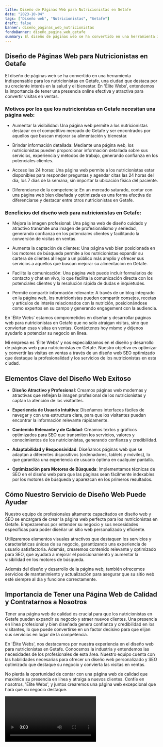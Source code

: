 ```yaml
---
title: Diseño de Páginas Web para Nutricionistas en Getafe
date: "2023-10-04"
tags: ["Diseño web", "Nutricionistas", "Getafe"]
draft: false
banner: diseño_paginas_web_nutricionistas
fondoBanner: diseño_pagina_web_getafe
summary: El diseño de páginas web se ha convertido en una herramienta indispensable para los nutricionistas en Getafe, una ciudad que destaca por su creciente interés en la salud y el bienestar. En 'Élite Webs', entendemos la importancia de tener una presencia online efectiva y atractiva para convertir visitas en ventas.
---
```



## Diseño de Páginas Web para Nutricionistas en Getafe

El diseño de páginas web se ha convertido en una herramienta indispensable para los nutricionistas en Getafe, una ciudad que destaca por su creciente interés en la salud y el bienestar. En 'Élite Webs', entendemos la importancia de tener una presencia online efectiva y atractiva para convertir visitas en ventas.

### Motivos por los que los nutricionistas en Getafe necesitan una página web:

- Aumentar la visibilidad: Una página web permite a los nutricionistas destacar en el competitivo mercado de Getafe y ser encontrados por aquellos que buscan mejorar su alimentación y bienestar.

- Brindar información detallada: Mediante una página web, los nutricionistas pueden proporcionar información detallada sobre sus servicios, experiencia y métodos de trabajo, generando confianza en los potenciales clientes.

- Acceso las 24 horas: Una página web permite a los nutricionistas estar disponibles para responder preguntas y agendar citas las 24 horas del día, los 7 días de la semana, sin importar la ubicación física del paciente.

- Diferenciarse de la competencia: En un mercado saturado, contar con una página web bien diseñada y optimizada es una forma efectiva de diferenciarse y destacar entre otros nutricionistas en Getafe.

### Beneficios del diseño web para nutricionistas en Getafe:

- Mejora la imagen profesional: Una página web de diseño cuidado y atractivo transmite una imagen de profesionalismo y seriedad, generando confianza en los potenciales clientes y facilitando la conversión de visitas en ventas.

- Aumenta la captación de clientes: Una página web bien posicionada en los motores de búsqueda permite a los nutricionistas expandir su cartera de clientes al llegar a un público más amplio y ofrecer sus servicios a aquellos que buscan mejorar su alimentación en Getafe.

- Facilita la comunicación: Una página web puede incluir formularios de contacto y chat en vivo, lo que facilita la comunicación directa con los potenciales clientes y la resolución rápida de dudas e inquietudes.

- Permite compartir información relevante: A través de un blog integrado en la página web, los nutricionistas pueden compartir consejos, recetas y artículos de interés relacionados con la nutrición, posicionándose como expertos en su campo y generando engagement con la audiencia.

En 'Élite Webs' estamos comprometidos en diseñar y desarrollar páginas web para nutricionistas en Getafe que no solo atraigan visitas, sino que conviertan esas visitas en ventas. Contáctenos hoy mismo y déjenos ayudarlo a potenciar su negocio en línea.

<GifSeo />

<Cta />

Mi empresa es 'Élite Webs' y nos especializamos en el diseño y desarrollo de páginas web para nutricionistas en Getafe. Nuestro objetivo es optimizar y convertir las visitas en ventas a través de un diseño web SEO optimizado que destaque la profesionalidad y los servicios de los nutricionistas en esta ciudad.

## Elementos Clave del Diseño Web Exitoso

- **Diseño Atractivo y Profesional**: Creamos páginas web modernas y atractivas que reflejan la imagen profesional de los nutricionistas y captan la atención de los visitantes.

- **Experiencia de Usuario Intuitiva**: Diseñamos interfaces fáciles de navegar y con una estructura clara, para que los visitantes puedan encontrar la información relevante rápidamente.

- **Contenido Relevante y de Calidad**: Creamos textos y gráficos optimizados para SEO que transmiten los servicios, valores y conocimientos de los nutricionistas, generando confianza y credibilidad.

- **Adaptabilidad y Responsividad**: Diseñamos páginas web que se adaptan a diferentes dispositivos (ordenadores, tablets y móviles), lo que garantiza una experiencia de usuario óptima en cualquier pantalla.

- **Optimización para Motores de Búsqueda**: Implementamos técnicas de SEO en el diseño web para que las páginas sean fácilmente indexables por los motores de búsqueda y aparezcan en los primeros resultados.

## Cómo Nuestro Servicio de Diseño Web Puede Ayudar

Nuestro equipo de profesionales altamente capacitados en diseño web y SEO se encargará de crear la página web perfecta para los nutricionistas en Getafe. Empezaremos por entender su negocio y sus necesidades específicas para poder diseñar un sitio web personalizado y eficiente.

Utilizaremos elementos visuales atractivos que destaquen los servicios y características únicas de su negocio, garantizando una experiencia de usuario satisfactoria. Además, crearemos contenido relevante y optimizado para SEO, que ayudará a mejorar el posicionamiento y aumentar la visibilidad en los motores de búsqueda.

Además del diseño y desarrollo de la página web, también ofrecemos servicios de mantenimiento y actualización para asegurar que su sitio web esté siempre al día y funcione correctamente.

## Importancia de Tener una Página Web de Calidad y Contratarnos a Nosotros

Tener una página web de calidad es crucial para que los nutricionistas en Getafe puedan expandir su negocio y atraer nuevos clientes. Una presencia en línea profesional y bien diseñada genera confianza y credibilidad en los visitantes, lo que puede convertirse en un factor decisivo para que elijan sus servicios en lugar de la competencia.

En 'Élite Webs', nos destacamos por nuestra experiencia en el diseño web para nutricionistas en Getafe. Conocemos la industria y entendemos las necesidades de los profesionales de esta área. Nuestro equipo cuenta con las habilidades necesarias para ofrecer un diseño web personalizado y SEO optimizado que destaque su negocio y convierta las visitas en ventas.

No pierda la oportunidad de contar con una página web de calidad que maximice su presencia en línea y atraiga a nuevos clientes. Confíe en nosotros, 'Élite Webs', y juntos crearemos una página web excepcional que hará que su negocio destaque.

<Video />

<CtaBot job="Nutricionistas" city="Getafe" />

<Gmaps query="Getafe+españa+maps" />
